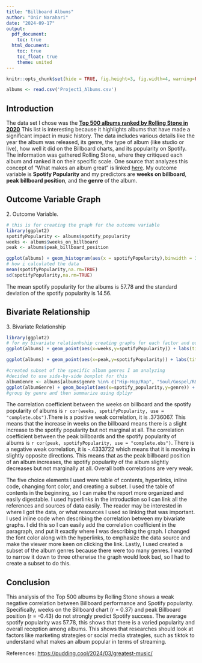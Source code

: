 ```yaml
---
title: "Billboard Albums"
author: "Onir Narahari"
date: "2024-09-17"
output:
  pdf_document:
    toc: true
  html_document:
    toc: true
    toc_float: true
    theme: united
---
```


```r
knitr::opts_chunk$set(hide = TRUE, fig.height=3, fig.width=4, warning=FALSE, tidy=TRUE, tidy.opts=list(width.cutoff=60))

albums <- read.csv('Project1_Albums.csv')
```

## Introduction

The data set I chose was the [**Top 500 albums ranked by Rolling Stone in 2020**](https://docs.google.com/spreadsheets/d/1c_Tdnm7S1oo8R9UNtdCVIY7bYASmf_cvMynOJTpKuHA/edit?gid=0#gid=0) This list is interesting because it highlights albums that have made a significant impact in music history. The data includes various details like the year the album was released, its genre, the type of album (like studio or live), how well it did on the Billboard charts, and its popularity on Spotify. The information was gathered Rolling Stone, where they critiqued each album and ranked it on their specific scale. One source that analyzes this concept of "What makes an album great" is linked [here](https://pudding.cool/2024/03/greatest-music/). My outcome variable is **Spotify Popularity** and my predictors are **weeks on billboard**, **peak** **billboard position**, and the **genre** of the album.



## Outcome Variable Graph

2\. Outcome Variable.

```r
# this is for creating the graph for the outcome variable
library(ggplot2)
spotifyPopularity <- albums$spotify_popularity
weeks <- albums$weeks_on_billboard
peak <- albums$peak_billboard_position

ggplot(albums) + geom_histogram(aes(x = spotifyPopularity),binwidth = 30, col = "orange") + labs(title = "Distribution of Spotify Popularity", x = "Spotify Popularity", y = "Artists")
# how i calculated the data
mean(spotifyPopularity,na.rm=TRUE)
sd(spotifyPopularity,na.rm=TRUE)


```

The mean spotify popularity for the albums is 57.78 and the standard deviation of the spotify popularity is 14.56.

## Bivariate Relationship

3\. Bivariate Relationship

```r
library(ggplot2)
# for my bivariate relationhship creating graphs for each factor and outcome variable
ggplot(albums) + geom_point(aes(x=weeks,y=spotifyPopularity)) + labs(title='Weeks on Billboards vs Spotify Popularity ',x=' Weeks on Billboard',y='Spotify Popularity') 

ggplot(albums) + geom_point(aes(x=peak,y=spotifyPopularity)) + labs(title='Peak Billboards Position vs Spotify Popularity ',x=' Peak billboard position',y='Spotify Popularity') 

#created subset of the specific album genres I am analyzing
#decided to use side-by-side boxplot for this
albumGenre <- albums[albums$genre %in% c("Hip-Hop/Rap", "Soul/Gospel/R&B", "Indie/Alternative Rock"),]
ggplot(albumGenre) + geom_boxplot(aes(x=spotify_popularity,y=genre)) + labs(title='Spotify Popularity vs Genre ',x='Spotify Popularity',y='Genre') 
#group by genre and then summarize using dpliyr
```

The correlation coefficient between the weeks on billboard and the spotify popularity of albums is `r cor(weeks, spotifyPopularity, use = "complete.obs")`.There is a positive weak correlation, it is .3736067. This means that the increase in weeks on the billboard means there is a slight increase to the spotify popularity but not marginal at all. The correlation coefficient between the peak billboards and the spotify popularity of albums is `r cor(peak, spotifyPopularity, use = "complete.obs")`. There is a negative weak correlation, it is -.4333722 which means that it is moving in slightly opposite directions. This means that as the peak billboard position of an album increases, the spotify popularity of the album slightly decreases but not marginally at all. Overall both correlations are very weak.

The five choice elements I used were table of contents, hyperlinks, inline code, changing font color, and creating a subset. I used the table of contents in the beginning, so I can make the report more organized and easily digestable. I used hyperlinks in the introduction so I can link all the references and sources of data easily. The reader may be interested in where I got the data, or what resources I used so linking that was important. I used inline code when describing the correlation between my bivariate graphs. I did this so I can easily add the correlation coefficient in the paragraph, and put it exactly where I was describing the graph. I changed the font color along with the hyperlinks, to emphasize the data source and make the viewer more keen on clicking the link. Lastly, I used created a subset of the album genres because there were too many genres. I wanted to narrow it down to three otherwise the graph would look bad, so I had to create a subset to do this.

## Conclusion

This analysis of the Top 500 albums by Rolling Stone shows a weak negative correlation between Billboard performance and Spotify popularity. Specifically, weeks on the Billboard chart (r = 0.37) and peak Billboard position (r = -0.43) do not strongly predict Spotify success. The average spotify popularity was 57.78, this shows that there is a varied popularity and overall reception among albums. This shows that researches should look at factors like marketing strategies or social media strategies, such as tiktok to understand what makes an album popular in terms of streaming.

References: <https://pudding.cool/2024/03/greatest-music/>
